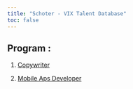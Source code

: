 ```yaml
---
title: "Schoter - VIX Talent Database"
toc: false
---
```


## Program :

1.  [Copywriter](https://schoter-vix-talent-database.netlify.app/mobile.html "Copywriter")

2.  [Mobile Aps Developer](https://62b524785abbfe1cdbc49168--glowing-smakager-2f1976.netlify.app/mobile.html "Mobile Aps Developer")
